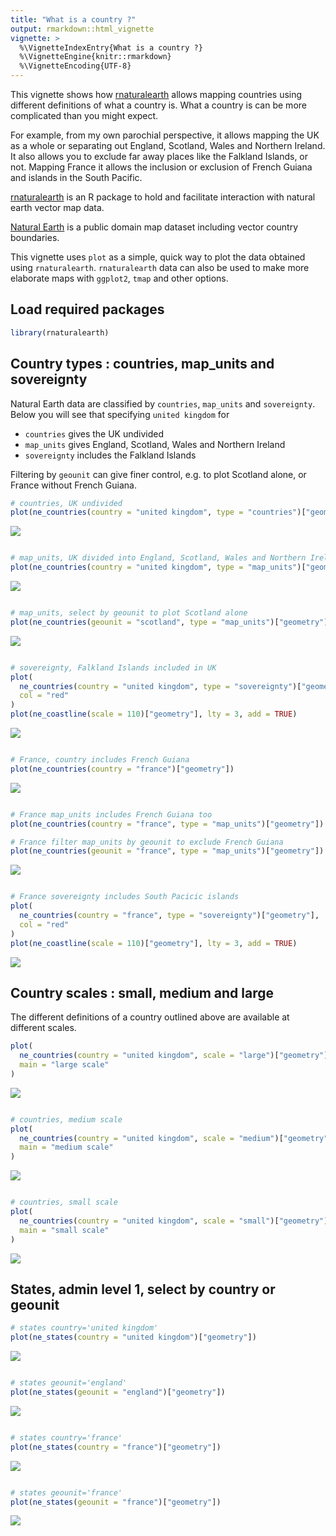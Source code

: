 ```yaml
---
title: "What is a country ?"
output: rmarkdown::html_vignette
vignette: >
  %\VignetteIndexEntry{What is a country ?}
  %\VignetteEngine{knitr::rmarkdown}
  %\VignetteEncoding{UTF-8}
---
```




This vignette shows how [rnaturalearth](https://github.com/ropensci/rnaturalearth) allows mapping countries using different definitions of what a country is. What a country is can be more complicated than you might expect.

For example, from my own parochial perspective, it allows mapping the UK as a whole or separating out England, Scotland, Wales and Northern Ireland. It also allows you to exclude far away places like the Falkland Islands, or not. Mapping France it allows the inclusion or exclusion of French Guiana and islands in the South Pacific.

[rnaturalearth](https://github.com/ropensci/rnaturalearth) is an R package to hold and facilitate interaction with natural earth vector map data.

[Natural Earth](https://www.naturalearthdata.com/) is a public domain map dataset including vector country boundaries.

This vignette uses `plot` as a simple, quick way to plot the data obtained using `rnaturalearth`. `rnaturalearth` data can also be used to make more elaborate maps with `ggplot2`, `tmap` and other options.

## Load required packages


``` r
library(rnaturalearth)
```

## Country types : countries, map_units and sovereignty

Natural Earth data are classified by `countries`, `map_units` and `sovereignty`. Below you will see that specifying `united kingdom` for

- `countries` gives the UK undivided
- `map_units` gives England, Scotland, Wales and Northern Ireland
- `sovereignty` includes the Falkland Islands

Filtering by `geounit` can give finer control, e.g. to plot Scotland alone, or France without French Guiana.


``` r
# countries, UK undivided
plot(ne_countries(country = "united kingdom", type = "countries")["geometry"])
```

![](what-is-a-country.Rmd-3-1.png)

``` r

# map_units, UK divided into England, Scotland, Wales and Northern Ireland
plot(ne_countries(country = "united kingdom", type = "map_units")["geometry"])
```

![](what-is-a-country.Rmd-3-2.png)

``` r

# map_units, select by geounit to plot Scotland alone
plot(ne_countries(geounit = "scotland", type = "map_units")["geometry"])
```

![](what-is-a-country.Rmd-3-3.png)

``` r

# sovereignty, Falkland Islands included in UK
plot(
  ne_countries(country = "united kingdom", type = "sovereignty")["geometry"],
  col = "red"
)
plot(ne_coastline(scale = 110)["geometry"], lty = 3, add = TRUE)
```

![](what-is-a-country.Rmd-3-4.png)

``` r

# France, country includes French Guiana
plot(ne_countries(country = "france")["geometry"])
```

![](what-is-a-country.Rmd-3-5.png)

``` r

# France map_units includes French Guiana too
plot(ne_countries(country = "france", type = "map_units")["geometry"])

# France filter map_units by geounit to exclude French Guiana
plot(ne_countries(geounit = "france", type = "map_units")["geometry"])
```

![](what-is-a-country.Rmd-3-6.png)

``` r

# France sovereignty includes South Pacicic islands
plot(
  ne_countries(country = "france", type = "sovereignty")["geometry"],
  col = "red"
)
plot(ne_coastline(scale = 110)["geometry"], lty = 3, add = TRUE)
```

![](what-is-a-country.Rmd-3-7.png)

## Country scales : small, medium and large

The different definitions of a country outlined above are available at different scales.


``` r
plot(
  ne_countries(country = "united kingdom", scale = "large")["geometry"],
  main = "large scale"
)
```

![](what-is-a-country.Rmd-4-1.png)

``` r

# countries, medium scale
plot(
  ne_countries(country = "united kingdom", scale = "medium")["geometry"],
  main = "medium scale"
)
```

![](what-is-a-country.Rmd-4-2.png)

``` r

# countries, small scale
plot(
  ne_countries(country = "united kingdom", scale = "small")["geometry"],
  main = "small scale"
)
```

![](what-is-a-country.Rmd-4-3.png)

## States, admin level 1, select by country or geounit


``` r
# states country='united kingdom'
plot(ne_states(country = "united kingdom")["geometry"])
```

![](what-is-a-country.Rmd-5-1.png)

``` r

# states geounit='england'
plot(ne_states(geounit = "england")["geometry"])
```

![](what-is-a-country.Rmd-5-2.png)

``` r

# states country='france'
plot(ne_states(country = "france")["geometry"])
```

![](what-is-a-country.Rmd-5-3.png)

``` r

# states geounit='france'
plot(ne_states(geounit = "france")["geometry"])
```

![](what-is-a-country.Rmd-5-4.png)
